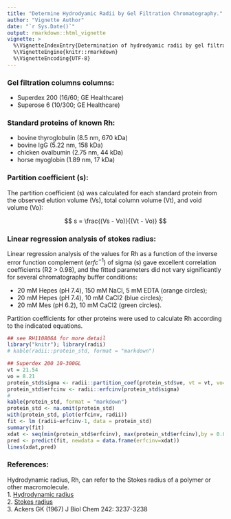 ```yaml
---
title: "Determine Hydrodyamic Radii by Gel Filtration Chromatography."
author: "Vignette Author"
date: "`r Sys.Date()`"
output: rmarkdown::html_vignette
vignette: >
  %\VignetteIndexEntry{Determination of hydrodyamic radii by gel filtration chromatography.}
  %\VignetteEngine{knitr::rmarkdown}
  %\VignetteEncoding{UTF-8}
---
```

 
### Gel filtration columns columns:   

- Superdex 200 (16/60; GE Healthcare)  
- Superose 6 (10/300; GE Healthcare)  

### Standard proteins of known Rh:  

- bovine thyroglobulin (8.5 nm, 670 kDa)  
- bovine IgG (5.22 nm, 158 kDa)  
- chicken ovalbumin (2.75 nm, 44 kDa)    
- horse myoglobin (1.89 nm, 17 kDa)   

### Partition coefficient (s):  

The partition coefficient (s) was calculated for each standard protein from the observed elution volume (Vs), total column volume (Vt), and void volume (Vo):

$$ s = \frac{(Vs - Vo)}{(Vt - Vo)} $$

### Linear regression analysis of stokes radius:  

Linear regression analysis of the values for Rh as a function of the inverse error function complement $(erfc^{-1})$ of sigma (s) gave excellent correlation coefficients (R2 > 0.98), and the fitted parameters did not vary significantly for several chromatography buffer conditions:

- 20 mM Hepes (pH 7.4), 150 mM NaCl, 5 mM EDTA (orange circles); 
- 20 mM Hepes (pH 7.4), 10 mM CaCl2 (blue circles); 
- 20 mM Mes (pH 6.2), 10 mM CaCl2 (green circles). 

Partition coefficients for other proteins were used to calculate Rh according to the indicated equations.


```r
## see RH110806A for more detail
library("knitr"); library(radii)
# kable(radii::protein_std, format = "markdown")

## Superdex 200 10-300GL 
vt = 21.54
vo = 8.21
protein_std$sigma <- radii::partition_coef(protein_std$ve, vt = vt, vo=vo)
protein_std$erfcinv <- radii::erfcinv(protein_std$sigma)
# 
kable(protein_std, format = "markdown")
protein_std <- na.omit(protein_std)
with(protein_std, plot(erfcinv, radii))
fit <- lm (radii~erfcinv-1, data = protein_std)
summary(fit)
xdat <- seq(min(protein_std$erfcinv), max(protein_std$erfcinv),by = 0.01 )
pred <- predict(fit, newdata = data.frame(erfcinv=xdat))
lines(xdat,pred)

```

### References: 

Hydrodynamic radius, Rh, can refer to the Stokes radius of a polymer or other macromolecule.  
1. [Hydrodynamic radius](https://en.wikipedia.org/wiki/Hydrodynamic_radius)  
2. [Stokes radius](https://en.wikipedia.org/wiki/Stokes_radius)   
3. Ackers GK (1967) J Biol Chem 242: 3237-3238  

